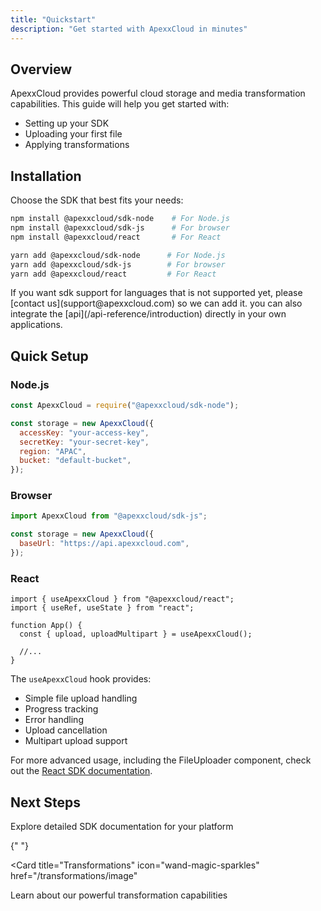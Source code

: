 ```yaml
---
title: "Quickstart"
description: "Get started with ApexxCloud in minutes"
---
```


## Overview

ApexxCloud provides powerful cloud storage and media transformation capabilities. This guide will help you get started with:

- Setting up your SDK
- Uploading your first file
- Applying transformations

## Installation

Choose the SDK that best fits your needs:

<CodeGroup>

```bash npm
npm install @apexxcloud/sdk-node    # For Node.js
npm install @apexxcloud/sdk-js      # For browser
npm install @apexxcloud/react       # For React
```

```bash yarn
yarn add @apexxcloud/sdk-node      # For Node.js
yarn add @apexxcloud/sdk-js        # For browser
yarn add @apexxcloud/react         # For React
```

</CodeGroup>

<Note>
  If you want sdk support for languages that is not supported yet, please
  [contact us](support@apexxcloud.com) so we can add it. you can also integrate
  the [api](/api-reference/introduction) directly in your own applications.
</Note>

## Quick Setup

### Node.js

```javascript
const ApexxCloud = require("@apexxcloud/sdk-node");

const storage = new ApexxCloud({
  accessKey: "your-access-key",
  secretKey: "your-secret-key",
  region: "APAC",
  bucket: "default-bucket",
});
```

### Browser

```javascript
import ApexxCloud from "@apexxcloud/sdk-js";

const storage = new ApexxCloud({
  baseUrl: "https://api.apexxcloud.com",
});
```

### React

```tsx
import { useApexxCloud } from "@apexxcloud/react";
import { useRef, useState } from "react";

function App() {
  const { upload, uploadMultipart } = useApexxCloud();

  //...
}
```

The `useApexxCloud` hook provides:

- Simple file upload handling
- Progress tracking
- Error handling
- Upload cancellation
- Multipart upload support

For more advanced usage, including the FileUploader component, check out the [React SDK documentation](/sdks/frontend/react).

## Next Steps

<CardGroup>
  <Card title="SDK Documentation" icon="code" href="/sdks/backend/nodejs">
    Explore detailed SDK documentation for your platform
  </Card>

{" "}

<Card
  title="Transformations"
  icon="wand-magic-sparkles"
  href="/transformations/image"
>
  Learn about our powerful transformation capabilities
</Card>

</CardGroup>
